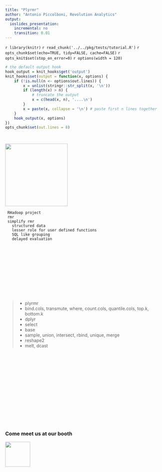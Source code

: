 ```yaml
---
title: "Plyrmr"
author: "Antonio Piccolboni, Revolution Analytics"
output:
  ioslides_presentation:
    incremental: no
    transition: 0.01
---
```


`r library(knitr)`
`r read_chunk('../../pkg/tests/tutorial.R')`
`r opts_chunk$set(echo=TRUE, tidy=FALSE, cache=FALSE)`
`r opts_knit$set(stop_on_error=0)`
`r options(width = 120)`

```r
# the default output hook
hook_output = knit_hooks$get('output')
knit_hooks$set(output = function(x, options) {
	if (!is.null(n <- options$out.lines)) {
		x = unlist(stringr::str_split(x, '\n'))
		if (length(x) > n) {
			# truncate the output
			x = c(head(x, n), '....\n')
		}
		x = paste(x, collapse = '\n') # paste first n lines together
	}
	hook_output(x, options)
})
opts_chunk$set(out.lines = 8)

```

```r
```

## {.flexbox .vcenter}

<div class="centered">
<img src="../../rmr2/docs/resources/rhadoop.png" height=200px>
</div>

<div class="notes">
```
 RHadoop project
 rmr
 simplify rmr
   structured data
   lesser role for user defined functions
   SQL like grouping
   delayed evaluation
```
</div>

## {.build}

```r
```

## {.build}

```r
```

## {.build}


```r
```

## {.build}


```r
```


## {.build}

```r
```
```r
```

## 

> * plyrmr 
    * bind.cols, transmute,  where, count.cols, quantile.cols, top.k, bottom.k
> * dplyr 
    * select
> * base 
    * sample, union, intersect, rbind, unique, merge
> * reshape2 
    * melt, dcast


## {.build}

```r
```

## {.build}

```r
```

```r
```

## {.build}
 
```r
```

```r
```

## {.build}

```r
```

## {.build}

```r
```	

## {.build}

```r
```	

## {.build}

```r
```	

## {.flexbox .vcenter}

<div class="centered">
### Come meet us at our booth 
<img src="../../rmr2/docs/resources/revolution.jpeg" height=80px>
</div>


